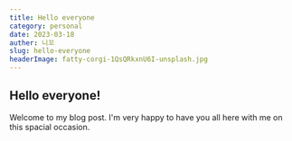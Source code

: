 ```yaml
---
title: Hello everyone
category: personal
date: 2023-03-18
auther: 니꼬
slug: hello-everyone
headerImage: fatty-corgi-1QsQRkxnU6I-unsplash.jpg
---
```


## Hello everyone!

Welcome to my blog post. I'm very happy to have you all here with me on this spacial occasion.

